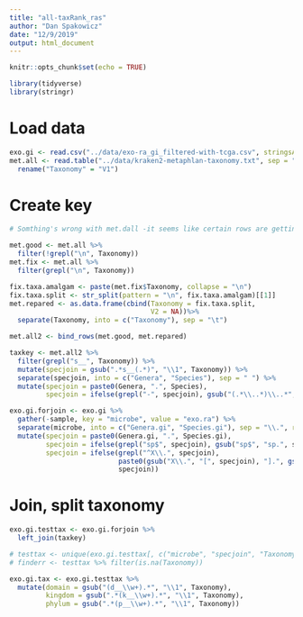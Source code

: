 ```yaml
---
title: "all-taxRank_ras"
author: "Dan Spakowicz"
date: "12/9/2019"
output: html_document
---
```


```r
knitr::opts_chunk$set(echo = TRUE)

library(tidyverse)
library(stringr)
```


# Load data
```r
exo.gi <- read.csv("../data/exo-ra_gi_filtered-with-tcga.csv", stringsAsFactors = F)[,-1]
met.all <- read.table("../data/kraken2-metaphlan-taxonomy.txt", sep = "\t", stringsAsFactors = F) %>%
  rename("Taxonomy" = "V1")

```
# Create key

```r
# Somthing's wrong with met.dall -it seems like certain rows are getting pasted together?

met.good <- met.all %>%
  filter(!grepl("\n", Taxonomy))
met.fix <- met.all %>%
  filter(grepl("\n", Taxonomy)) 

fix.taxa.amalgam <- paste(met.fix$Taxonomy, collapse = "\n")
fix.taxa.split <- str_split(pattern = "\n", fix.taxa.amalgam)[[1]]
met.repared <- as.data.frame(cbind(Taxonomy = fix.taxa.split,
                                   V2 = NA))%>%
  separate(Taxonomy, into = c("Taxonomy"), sep = "\t")

met.all2 <- bind_rows(met.good, met.repared)

taxkey <- met.all2 %>%
  filter(grepl("s__", Taxonomy)) %>%
  mutate(specjoin = gsub(".*s__(.*)", "\\1", Taxonomy)) %>%
  separate(specjoin, into = c("Genera", "Species"), sep = " ") %>%
  mutate(specjoin = paste0(Genera, ".", Species),
         specjoin = ifelse(grepl("-", specjoin), gsub("(.*\\..*)\\..*", "\\1", gsub("-", ".", specjoin)), specjoin))
```

```r
exo.gi.forjoin <- exo.gi %>%
  gather(-sample, key = "microbe", value = "exo.ra") %>%
  separate(microbe, into = c("Genera.gi", "Species.gi"), sep = "\\.", remove = F) %>%
  mutate(specjoin = paste0(Genera.gi, ".", Species.gi),
         specjoin = ifelse(grepl("sp$", specjoin), gsub("sp$", "sp.", specjoin), specjoin),
         specjoin = ifelse(grepl("^X\\.", specjoin), 
                           paste0(gsub("X\\.", "[", specjoin), "].", gsub(".*\\.(.*)", "\\1", microbe)),
                           specjoin))
```

# Join, split taxonomy

```r
exo.gi.testtax <- exo.gi.forjoin %>%
  left_join(taxkey)

# testtax <- unique(exo.gi.testtax[, c("microbe", "specjoin", "Taxonomy")])
# finderr <- testtax %>% filter(is.na(Taxonomy))

exo.gi.tax <- exo.gi.testtax %>%
  mutate(domain = gsub("(d__\\w+).*", "\\1", Taxonomy),
         kingdom = gsub(".*(k__\\w+).*", "\\1", Taxonomy),
         phylum = gsub(".*(p__\\w+).*", "\\1", Taxonomy))

```

